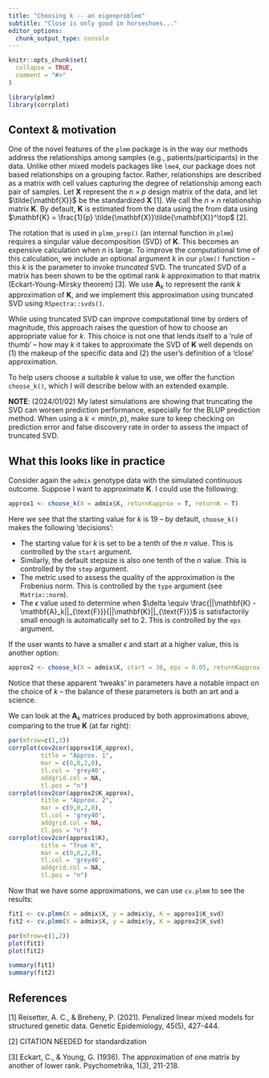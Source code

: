 ```yaml
---
title: "Choosing k -- an eigenproblem"
subtitle: "Close is only good in horseshoes..."
editor_options: 
  chunk_output_type: console
---
```


```r
knitr::opts_chunk$set(
  collapse = TRUE,
  comment = "#>"
)
```

```r
library(plmm)
library(corrplot)
```

## Context & motivation

One of the novel features of the `plmm` package is in the way our methods address the relationships among samples (e.g., patients/participants) in the data. Unlike other mixed models packages like `lme4`, our package does not based relationships on a grouping factor. Rather, relationships are described as a matrix with cell values capturing the degree of relationship among each pair of samples. Let $\mathbf{X}$ represent the $n \times p$ design matrix of the data, and let $\tilde{\mathbf{X}}$ be the standardized $\mathbf{X}$ [1]. We call the $n \times n$ relationship matrix $\mathbf{K}$. By default, $\mathbf{K}$ is estimated from the data using the from data using $\mathbf{K} = \frac{1}{p} \tilde{\mathbf{X}}\tilde{\mathbf{X}}^\top$ [2].

The rotation that is used in `plmm_prep()` (an internal function in `plmm`) requires a singular value decomposition (SVD) of $\mathbf{K}$. This becomes an expensive calculation when $n$ is large. To improve the computational time of this calculation, we include an optional argument $k$ in our `plmm()` function -- this $k$ is the parameter to invoke *truncated* SVD. The truncated SVD of a matrix has been shown to be the optimal rank $k$ approximation to that matrix (Eckart-Young-Mirsky theorem) [3]. We use $\mathbf{A}_k$ to represent the rank $k$ approximation of $\mathbf{K}$, and we implement this approximation using truncated SVD using `RSpectra::svds()`.

While using truncated SVD can improve computational time by orders of magnitude, this approach raises the question of how to choose an appropriate value for $k$. This choice is not one that lends itself to a 'rule of thumb' -- how may $k$ it takes to approximate the SVD of $\mathbf{K}$ well depends on (1) the makeup of the specific data and (2) the user's definition of a 'close' approximation.

To help users choose a suitable $k$ value to use, we offer the function `choose_k()`, which I will describe below with an extended example.

**NOTE**: (2024/01/02) My latest simulations are showing that truncating the SVD can worsen prediction performance, especially for the BLUP prediction method. When using a $k < \text{min}(n,p)$, make sure to keep checking on prediction error and false discovery rate in order to assess the impact of truncated SVD. 

## What this looks like in practice

Consider again the `admix` genotype data with the simulated continuous outcome. Suppose I want to approximate $\mathbf{K}$. I could use the following:

```r
approx1 <- choose_k(X = admix$X, returnKapprox = T, returnK = T)
```

Here we see that the starting value for $k$ is 19 -- by default, `choose_k()` makes the following 'decisions':

-   The starting value for $k$ is set to be a tenth of the $n$ value. This is controlled by the `start` argument.
-   Similarly, the default stepsize is also one tenth of the $n$ value. This is controlled by the `step` argument.
-   The metric used to assess the quality of the approximation is the Frobenius norm. This is controlled by the `type` argument (see `Matrix::norm`).
-   The $\epsilon$ value used to determine when $\delta \equiv \frac{||\mathbf{K} - \mathbf{A}_k||_{\text{F}}}{||\mathbf{K}||_{\text{F}}}$ is satisfactorily small enough is automatically set to 2. This is controlled by the `eps` argument.

If the user wants to have a smaller $\epsilon$ and start at a higher value, this is another option:

```r
approx2 <- choose_k(X = admix$X, start = 30, eps = 0.05, returnKapprox = T)
```

Notice that these apparent 'tweaks' in parameters have a notable impact on the choice of $k$ -- the balance of these parameters is both an art and a science.

We can look at the $\mathbf{A}_k$ matrices produced by both approximations above, comparing to the true $\mathbf{K}$ (at far right):

```r
par(mfrow=c(1,3))
corrplot(cov2cor(approx1$K_approx),
         title = "Approx. 1",
         mar = c(0,0,2,0),
         tl.col = 'grey40',
         addgrid.col = NA, 
         tl.pos = "n")
corrplot(cov2cor(approx2$K_approx),
         title = "Approx. 2",
         mar = c(0,0,2,0),
         tl.col = 'grey40',
         addgrid.col = NA, 
         tl.pos = "n")
corrplot(cov2cor(approx1$K),
         title = "True K",
         mar = c(0,0,2,0),
         tl.col = 'grey40',
         addgrid.col = NA, 
         tl.pos = "n")
```

Now that we have some approximations, we can use `cv.plmm` to see the results:

```r
fit1 <- cv.plmm(X = admix$X, y = admix$y, K = approx1$K_svd)
fit2 <- cv.plmm(X = admix$X, y = admix$y, K = approx2$K_svd)

par(mfrow=c(1,2))
plot(fit1)
plot(fit2)
```

```r
summary(fit1)
summary(fit2)
```

## References

[1] Reisetter, A. C., & Breheny, P. (2021). Penalized linear mixed models for structured genetic data. Genetic Epidemiology, 45(5), 427-444.

[2] CITATION NEEDED for standardization

[3] Eckart, C., & Young, G. (1936). The approximation of one matrix by another of lower rank. Psychometrika, 1(3), 211-218.
